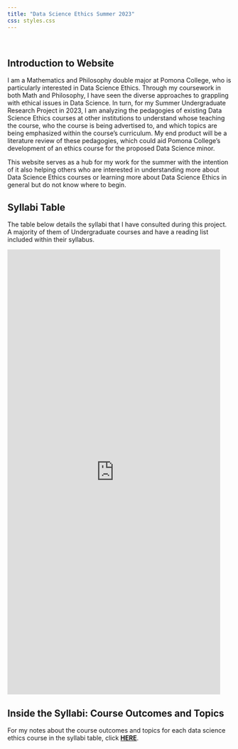```yaml
---
title: "Data Science Ethics Summer 2023"
css: styles.css
---
```


<br>

## Introduction to Website

I am a Mathematics and Philosophy double major at Pomona College, who is particularly interested in Data Science Ethics. Through my coursework in both Math and Philosophy, I have seen the diverse approaches to grappling with ethical issues in Data Science. In turn, for my Summer Undergraduate Research Project in 2023, I am analyzing the pedagogies of existing Data Science Ethics courses at other institutions to understand whose teaching the course, who the course is being advertised to, and which topics are being emphasized within the course's curriculum. My end product will be a literature review of these pedagogies, which could aid Pomona College's development of an ethics course for the proposed Data Science minor. 

This website serves as a hub for my work for the summer with the intention of it also helping others who are interested in understanding more about Data Science Ethics courses or learning more about Data Science Ethics in general but do not know where to begin. 

## Syllabi Table 
The table below details the syllabi that I have consulted during this project. A majority of them of Undergraduate courses and have a reading list included within their syllabus. <br>

:::{.column-page}   
<iframe src = "https://scolando.github.io/DSethics-summer2023/syllabi-table.html" width="95%" height="1000" data-external="1" style="border: none;"></iframe>
:::

## Inside the Syllabi: Course Outcomes and Topics

For my notes about the course outcomes and topics for each data science ethics course in the syllabi table, click [**HERE**](inside-syllabi.html). 

